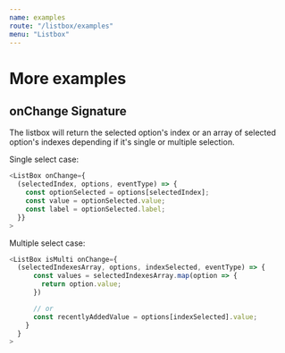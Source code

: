 ```yaml
---
name: examples
route: "/listbox/examples"
menu: "Listbox"
---
```


# More examples

## onChange Signature

The listbox will return the selected option's index or an array of
selected option's indexes depending if it's single or multiple selection.

Single select case:

```js
<ListBox onChange={
  (selectedIndex, options, eventType) => {
    const optionSelected = options[selectedIndex];
    const value = optionSelected.value;
    const label = optionSelected.label;
  }}
>
```

Multiple select case:

```js
<ListBox isMulti onChange={
  (selectedIndexesArray, options, indexSelected, eventType) => {
      const values = selectedIndexesArray.map(option => {
        return option.value;
      })

      // or
      const recentlyAddedValue = options[indexSelected].value;
    }
  }
>
```
